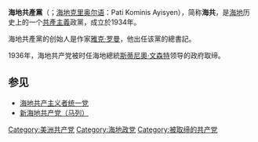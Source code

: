 {{unreferenced|time=2015-02-26T08:23:59+00:00}}
{{expand|time=2015-02-16T03:28:45+00:00}}
{{共产党}}
'''海地共產黨'''（{{lang-fr|Parti communiste haïtien}}；[[海地克里奥尔语|海地克里奥尔语]]：Pati Kominis Ayisyen），简称'''海共'''，是[[海地|海地]]历史上的一个[[共產主義|共產主義]]政黨，成立於1934年。

海地共產黨的创始人是作家[[雅克·罗曼|雅克·罗曼]]，他出任该黨的總書記。

1936年，海地共产党被时任海地總統[[斯蒂尼奧·文森特|斯蒂尼奧·文森特]]领导的政府取缔。

==参见==
*[[海地共产主义者统一党|海地共产主义者统一党]]
*[[新海地共产党（马列）|新海地共产党（马列）]]

[[Category:美洲共产党|Category:美洲共产党]]
[[Category:海地政党|Category:海地政党]]
[[Category:被取缔的共产党|Category:被取缔的共产党]]